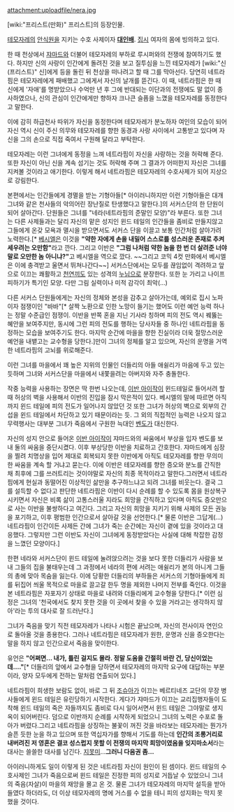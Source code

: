 attachment:uploadfile/nera.jpg

[wiki:"프리스트(만화)" 프리스트]의 등장인물.

[[테모자레]]의 [[안식원]]을 지키는 수호 사제이자 '''[[대인배]]'''. [[집시]] 여자의 몸에 빙의하고 있다.

한 때 천상에서 [[쟈마드]]와 더불어 테모자레의 부하로 루시퍼와의 전쟁에 참여하기도 했다. 하지만 신의 사랑이 인간에게 돌려진 것을 보고 질투심을 느낀 테모자레가 [wiki:"신(프리스트)" 신]에게 등을 돌린 뒤 천상을 떠나려고 할 때 그를 막아선다. 당연히 네트라핌은 테모자레에게 패배했고 그에게서 자신의 날개를 뜯긴다. 이 때, 네트라핌은 한 때 신에게 '자애'를 명받았으나 수억만 년 후 그에 반대되는 이단과의 전쟁에도 말 없이 종사하였으나, 신의 관심이 인간에게만 향하자 크나큰 슬픔을 느꼈을 테모자레를 동정한다고 말한다.

이에 감히 하급천사 따위가 자신을 동정한다며 테모자레가 분노하자 여인의 모습이 되어 자신 역시 신이 주신 의무와 테모자레를 향한 동경과 사랑 사이에서 고통받고 있다며 자신을 그의 손으로 직접 죽여서 구원해 달라고 부탁한다.

테모자레는 이런 그녀에게 동정을 느껴 네트라핌이 자신을 사랑하는 것을 허락해 준다. 또한 자신이 아닌 신을 계속 섬기는 것도 허락해 주며 그 결과가 어떠한지 자신은 그녀를 지켜볼 것이라고 애기한다. 이렇게 해서 네트라핌은 테모자레의 수호사제가 되어 지상으로 강림한다.

본편에서는 인간들에게 경멸을 받는 기형아들[* 아이러니하지만 이런 기형아들은 대개 그녀와 같은 천사들의 악의어린 장난질로 탄생했다고 말한다.]의 서커스단의 한 단원이 되어 살아간다. 단원들은 그녀를 "네라(네트라핌의 준말인 모양)"라 부른다. 또한 그녀는 다른 사제들과는 달리 자신의 맡은 성지인 윈드 테일의 인간들을 좀비로 만들지않고 그들에게 온갖 모욕과 멸시을 받으면서도 서커스 단을 이끌고 보통 인간처럼 살아가려 노력한다.[* [[베시엘]]은 이것을 '''"약한 자에게 손을 내밀어 스스로를 성스러운 존재로 추켜세우려는 오만함"'''라고 깐다. 그리고 이반은 '''"그럼 나처럼 약한 놈을 한 번 더 살려준 너야말로 오만한 놈 아니냐?"'''고 베시엘을 역으로 깠다. ~~그리고 코믹 4컷 만화에서 베시엘은 이에 충격받고 울면서 뛰쳐나간다~~] 서커스단에서는 모두를 끊임없이 격려하고 앞으로 이끄는 쾌활하고 [[천연]]끼도 있는 성격의 [[누님]]으로 분장한다. 또한 눈 가리고 나이프 피하기가 특기인 모양. 다만 그림 실력이나 미적 감각이 최악(…) 

다른 서커스 단원들에게는 자신의 정체와 본성을 감추고 살아가는데, 예외로 집시 노파이자 점쟁이인 "바바"[* 살짝 노환으로 인한 노망이 들기는 했어도 이런 예언 능력 하나는 정말 수준급인 점쟁이. 이반을 반쪽 혼을 지닌 기사라 칭하며 피의 전도 역시 꿰뚫는 혜안을 보여주지만, 동시에 그런 피의 전도를 행하는 당사자들 중 하나인 네트라핌을 동정하는 모습을 보여주기도 한다. 마지막 순간에 마을을 향한 진실이라 더욱 절망스러운 예언을 내뱉고는 교수형을 당한다.]만이 그녀의 정체를 알고 있으며, 자신의 운명을 거역한 네트라핌의 고뇌를 위로해준다.

이런 그녀를 마을에서 꽤 높은 지위의 인물인 더들리의 아들 애쉴리가 마음에 두고 있는 듯하며 그녀와 서커스단을 마을에서 내쫓을려는 아버지와 자주 충돌한다.

작중 능력을 사용하는 장면은 딱 한번 나오는데, [[이반 아이작]]이 윈드테일로 들어서려 할 때 허상의 벽을 사용해서 이반의 진입을 잠시 막은적이 있다. 베시엘의 말에 따르면 아직까지 윈드 테일에 피의 전도가 일어나지 않았던 것 또한 그녀가 허상의 벽으로 외부의 간섭을 윈드 테일에서 차단하고 있기 때문이라는 듯. 그 외의 직접적인 능력은 나오지 않고 무력행사는 대부분 그녀가 죽음에서 구원한 늑대인 [[벤도]]가 대신한다.

자신의 성지 안으로 들어온 [[이반 아이작]]이 쟈마드와의 싸움에서 부상을 입자 벤도를 보내 둘의 싸움을 중단시켰다. 이후 부상당한 이반을 치료하고 간호한다. 쟈마드에게 심장을 찔려 치명상을 입어 제대로 회복되지 못한 이반에게 아직도 테모자레를 향한 무의미한 싸움을 계속 할 거냐고 묻는다. 이에 이반은 테모자레를 향한 증오와 분노를 간직한 채 최후에 그를 쓰러트리는 것이야말로 자신의 최종 목적이라고 말한다.그러면서 네트라핌에게 현실과 동떨어진 이상적인 삶만을 추구하느냐고 되려 그녀를 비웃는다. 결국 그를 설득할 수 없다고 판단한 네트라핌은 이반이 다시 순례를 할 수 있도록 몸을 원상복구시키면서 자신은 비록 삶이 고통스러울 지라도 희망을 간직하고 있다며 아직도 증오만으로 사는 이반을 불쌍하다고 여긴다. 그리고 자신의 희망을 지키기 위해 사제의 모든 권능을 포기하고, 이후 평범한 인간으로서 살아갈 것을 선언한다.[* 물론 이반은 그답게(…) 네트라핌이 인간이든 사제든 간에 그녀가 죽는 순간에는 자신이 곁에 있을 것이라고 대응했다. 그렇지만 그런 이반도 자신이 그녀에게 동정받았다는 사실에 대해 착잡한 감정을 느꼈던 모양이다.]

한편 네라와 서커스단이 윈드 테일에 눌려앉으려는 것을 보다 못한 더들리가 사람을 보내 그들의 집을 불태우는데 그 과정에서 네라의 편에 서려는 애쉴리가 본의 아니게 그들의 총에 맞아 목숨을 잃는다. 이에 당황한 더들리의 부하들은 서커스의 기형아들에게 죄를 뒤집어 씌울 목적으로 마을로 끌고갈 한두 명을 제외한 나머지 전부를 죽인다. 이것을 본 네트라핌은 자포자기 상태로 마을로 내려와 더들리에게 교수형을 당한다.[* 이런 심정은 그녀의 '천국에서도 찾지 못한 것을 이 곳에서 찾을 수 있을 거라고는 생각하지 않아'라는 투의 대사로 잘 드러난다.]

그녀가 죽음을 맞기 직전 테모자레가 나타나 시험은 끝났으며, 자신의 전사이자 연인으로 돌아올 것을 종용한다. 그러나 네트라핌은 테모자레가 원한, 운명과 신을 증오한다는 말을 하지 않고 인간으로서 죽음을 맞이한다. 

유언은 '''"어쩌면… 내가, 틀린 걸지도 몰라. 정말 도움을 간절히 바란 건, 당신이었는데…."'''[* 더들리의 앞에서 교수형을 당하면서 테모자레의 마지막 요구에 대답하는 부분이라, 양자 모두에게 전하는 말처럼 연출되어 있다.]

네트라핌이 희생한 보람도 없이, 바로 그 뒤 [[조슈아]]가 이끄는 베르티네즈 교단의 무장 병사들에게 윈드 테일은 유린당하기 시작한다. 게다가 쟈마드가 이끄는 교리집행자들이 도착해 윈드 테일의 죽은 자들까지도 좀비로 다시 일어서면서 윈드 테일은 그야말로 생지옥이 되어버린다. 덤으로 이반까지 순례를 시작하게 되었으니 그녀의 노력은 수포로 돌아가 버렸다.그리고 네트라핌을 상징하는 불꽃이 꺼진 것을 바라보는 테모자레는 뭔가가 슬픈 듯한 눈을 하고 있으며 또한 역십자가를 향해서 기도를 하는데 '''인간의 조롱거리로 내버려진 저 영혼은 결코 성스럽지 못할 이 전쟁의 마지막 희망이였음을 잊지마소서'''라는 대사는 쓸쓸한 대사를 남긴다.  [[지못미]]…'''그러니 다음권 좀…'''

아이러니하게도 일이 이렇게 된 것은 네트라핌 자신이 원인이 된 셈이다. 윈드 테일의 수호사제인 그녀가 죽음으로써 윈드 테일은 진정한 피의 성지로 거듭날 수 있었으니 그녀의 죽음(자살)이 마을의 재앙을 몰고 온 것. 물론 그녀가 테모자레의 마지막 설득을 받아들였다 하더라도, 더 이상 테모자레의 명에 거스를 수 없을 테니 피의 성지화는 막지 못했을 것이다.
